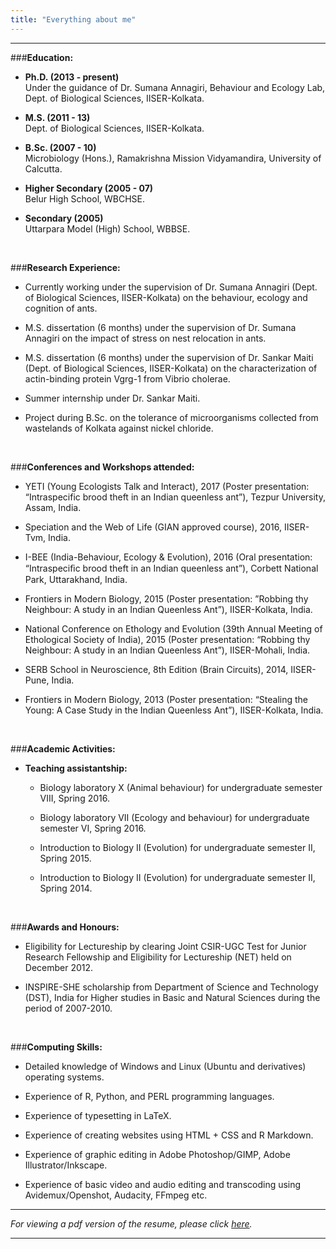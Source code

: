 ```yaml
---
title: "Everything about me"
---
```


-------------------------------------

###**Education:**

* **Ph.D. (2013 - present)** <br>
Under the guidance of Dr. Sumana Annagiri, Behaviour and Ecology Lab, Dept. of Biological Sciences, IISER-Kolkata.

* **M.S. (2011 - 13)** <br>
Dept. of Biological Sciences, IISER-Kolkata.

* **B.Sc. (2007 - 10)** <br>
Microbiology (Hons.), Ramakrishna Mission Vidyamandira, University of Calcutta.

* **Higher Secondary (2005 - 07)** <br>
Belur High School, WBCHSE.

* **Secondary (2005)** <br>
Uttarpara Model (High) School, WBBSE. 


<br>

###**Research Experience:**

* Currently working under the supervision of Dr. Sumana Annagiri (Dept. of Biological Sciences, IISER-Kolkata) on the behaviour, ecology and cognition of ants.

* M.S. dissertation (6 months) under the supervision of Dr. Sumana Annagiri on the impact of stress on nest relocation in ants.

* M.S. dissertation (6 months) under the supervision of Dr. Sankar Maiti (Dept. of Biological Sciences, IISER-Kolkata) on the characterization of actin-binding protein Vgrg-1 from Vibrio cholerae.

* Summer internship under Dr. Sankar Maiti.

* Project during B.Sc. on the tolerance of microorganisms collected from wastelands of Kolkata against nickel chloride.


<br>

###**Conferences and Workshops attended:**

* YETI (Young Ecologists Talk and Interact), 2017 (Poster presentation: "Intraspecific brood theft in an Indian queenless ant"), Tezpur University, Assam, India.

* Speciation and the Web of Life (GIAN approved course), 2016, IISER-Tvm, India. 

* I-BEE (India-Behaviour, Ecology & Evolution), 2016 (Oral presentation: "Intraspeciﬁc brood theft in an Indian queenless ant"), Corbett National Park, Uttarakhand, India.

* Frontiers in Modern Biology, 2015 (Poster presentation: ”Robbing thy Neighbour: A study in an Indian Queenless Ant”), IISER-Kolkata, India.

* National Conference on Ethology and Evolution (39th Annual Meeting of Ethological Society of India), 2015 (Poster presentation: "Robbing thy Neighbour: A study in an Indian Queenless Ant"), IISER-Mohali, India.

* SERB School in Neuroscience, 8th Edition (Brain Circuits), 2014, IISER-Pune, India.

* Frontiers in Modern Biology, 2013 (Poster presentation: "Stealing the Young: A Case Study in the Indian Queenless Ant"), IISER-Kolkata, India.


<br>

###**Academic Activities:**

* **Teaching assistantship:**

    + Biology laboratory X (Animal behaviour) for undergraduate semester VIII, Spring 2016.

    + Biology laboratory VII (Ecology and behaviour) for undergraduate semester VI, Spring 2016.

    + Introduction to Biology II (Evolution) for undergraduate semester II, Spring 2015.

    + Introduction to Biology II (Evolution) for undergraduate semester II, Spring 2014.


<br>

###**Awards and Honours:**

* Eligibility for Lectureship by clearing Joint CSIR-UGC Test for Junior Research Fellowship and Eligibility for Lectureship (NET) held on December 2012. 

* INSPIRE-SHE scholarship from Department of Science and Technology (DST), India for Higher studies in Basic and Natural Sciences during the period of 2007-2010.


<br>

###**Computing Skills:**

* Detailed knowledge of Windows and Linux (Ubuntu and derivatives) operating systems. 

* Experience of R, Python, and PERL programming languages.

* Experience of typesetting in LaTeX.

* Experience of creating websites using HTML + CSS and R Markdown. 

* Experience of graphic editing in Adobe Photoshop/GIMP, Adobe Illustrator/Inkscape.

* Experience of basic video and audio editing and transcoding using Avidemux/Openshot, Audacity, FFmpeg etc.

-------------------------------------

*For viewing a pdf version of the resume, please click [here](documents/my_cv.pdf).*

-------------------------------------